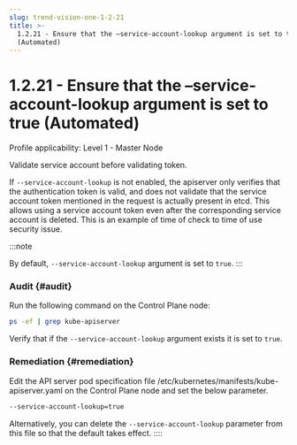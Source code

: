 ```yaml
---
slug: trend-vision-one-1-2-21
title: >-
  1.2.21 - Ensure that the –service-account-lookup argument is set to true
  (Automated)
---
```

# 1.2.21 - Ensure that the –service-account-lookup argument is set to true (Automated)

Profile applicability: Level 1 - Master Node

Validate service account before validating token.

If `--service-account-lookup` is not enabled, the apiserver only verifies that the authentication token is valid, and does not validate that the service account token mentioned in the request is actually present in etcd. This allows using a service account token even after the corresponding service account is deleted. This is an example of time of check to time of use security issue.

:::note

By default, `--service-account-lookup` argument is set to `true`.
:::

### Audit {#audit}

Run the following command on the Control Plane node:

```bash
ps -ef | grep kube-apiserver
```

Verify that if the `--service-account-lookup` argument exists it is set to `true`.

### Remediation {#remediation}

Edit the API server pod specification file /etc/kubernetes/manifests/kube-apiserver.yaml on the Control Plane node and set the below parameter.

```bash
--service-account-lookup=true
```

Alternatively, you can delete the `--service-account-lookup` parameter from this file so that the default takes effect.
::::
